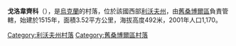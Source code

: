 {{coord|49|18|30|N|22|53|26|E|scale:100000|display=title}}

'''戈洛韋齊科'''（{{lang-uk|Головецько}}），是[[烏克蘭|烏克蘭]]的村落，位於該國西部[[利沃夫州|利沃夫州]]，由[[舊桑博爾區|舊桑博爾區]]負責管轄，始建於1515年，面積3.52平方公里，海拔高度492米，2001年人口1,170。

{{DEFAULTSORT:Головецько}}
[[Category:利沃夫州村落|Category:利沃夫州村落]]
[[Category:舊桑博爾區村落|Category:舊桑博爾區村落]]


{{Lviv-geo-stub}}